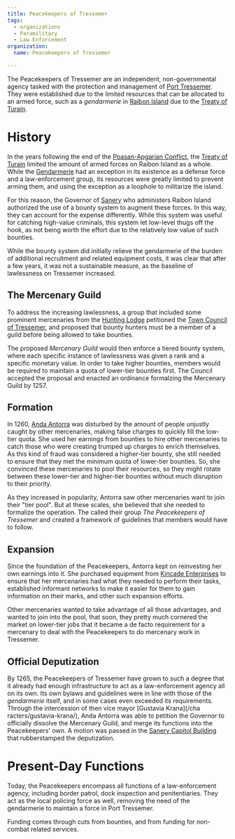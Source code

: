 ```yaml
---
title: Peacekeepers of Tressemer
tags:
  - organizations
  - Paramilitary
  - Law Enforcement
organization:
  name: Peacekeepers of Tressemer

---
```


The Peacekeepers of Tressemer are an independent, non-governmental agency tasked
with the protection and management of [Port Tressemer](/locations/port-tressemer).
They were established due to the limited resources that can be allocated to an
armed force, such as a *gendarmerie* in [Raibon Island](/locations/raibon-island) due
to the [Treaty of Turain](/events/treaty-of-turain/).

# History

In the years following the end of the
[Poasan-Apgarian Conflict](/events/poasan-apgarian-conflict/), the
[Treaty of Turain](/events/treaty-of-turain/) limited the amount of armed
forces on Raibon Island as a whole. While the
[Gendarmerie](/organizations/gendarmerie-nationale) had an exception in its existence as
a defense force and a law-enforcement group, its resources were greatly limited
to prevent arming them, and using the exception as a loophole to militarize the
island.

For this reason, the Governor of [Sanery](/organizations/sanery) who administers
Raibon Island authorized the use of a bounty system to
augment these forces. In this way, they can account for the expense differently.
While this system was useful for catching high-value criminals, this system let
low-level thugs off the hook, as not being worth the effort due to the
relatively low value of such bounties.

While the bounty system did initially relieve the gendarmerie of the burden of
additional recruitment and related equipment costs, it was clear that after a
few years, it was not a sustainable measure, as the baseline of lawlessness on
Tressemer increased.

## The Mercenary Guild

To address the increasing lawlessness, a group that included some prominent
mercenaries from the [Hunting Lodge](/organizations/hunting-lodge) petitioned the
[Town Council of Tressemer](/organizations/town-council-of-tressemer), and proposed that
bounty hunters must be a member of a guild before being allowed to take
bounties.

The proposed *Mercenary Guild* would then enforce a tiered bounty system, where
each specific instance of lawlessness was given a rank and a specific monetary
value. In order to take higher bounties, members would be required to maintain a
quota of lower-tier bounties first. The Council accepted the proposal and
enacted an ordinance formalzing the Mercenary Guild by 1257.

## Formation

In 1260, [Anda Antorra](/characters/anda-antorra/) was disturbed by the
amount of people unjustly caught by other mercenaries, making false charges to
quickly fill the low-tier quota. She used her earnings from bounties to hire
other mercenaries to catch those who were creating trumped up charges to enrich
themselves. As this kind of fraud was considered a higher-tier bounty, she still
needed to ensure that they met the minimum quota of lower-tier bounties. So, she
convinced these mercenaries to pool their resources, so they might rotate
between these lower-tier and higher-tier bounties without much disruption to
their priority.

As they increased in popularity, Antorra saw other mercenaries want to join
their "tier pool". But at these scales, she believed that she needed to
formalize the operation. The called their group *The Peacekeepers of Tressemer*
and created a framework of guidelines that members would have to follow.

## Expansion

Since the foundation of the Peacekeepers, Antorra kept on reinvesting her own
earnings into it. She purchased equipment from
[Kincade Enterprises](/organizations/kincade-enterprises) to ensure that her
mercenaries had what they needed to perform their tasks, established informant
networks to make it easier for them to gain information on their marks, and other
such expansion efforts.

Other mercenaries wanted to take advantage of all those advantages, and wanted
to join into the pool, that soon, they pretty much cornered the market on
lower-tier jobs that it became a de facto requirement for a mercenary to deal
with the Peacekeepers to do mercenary work in Tressemer.

## Official Deputization

By 1265, the Peacekeepers of Tressemer have grown to such a degree that it
already had enough infrastructure to act as a law-enforcement agency all on its
own. Its own bylaws and guidelines were in line with those of the *gendarmerie*
itself, and in some cases even exceeded its requirements. Through the
intercession of then vice mayor \[Gustavia Krana]\(/cha racters/gustavia-krana/),
Anda Antorra was able to petition the Governor to officially dissolve the
Mercenary Guild, and merge its functions into the Peacekeepers' own. A motion was
passed in the [Sanery Capitol Building](/locations/sanery-capitol-building) that
rubberstamped the deputization.

# Present-Day Functions

Today, the Peacekeepers encompass all functions of a law-enforcement agency,
including border patrol, dock inspection and penitentiaries. They act as the
local policing force as well, removing the need of the gendarmerie to maintain a
force in Port Tressemer.

Funding comes through cuts from bounties, and from funding for non-combat
related services.
